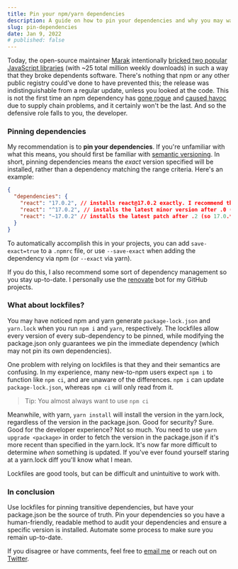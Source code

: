 ```yaml
---
title: Pin your npm/yarn dependencies
description: A guide on how to pin your dependencies and why you may want to
slug: pin-dependencies
date: Jan 9, 2022
# published: false
---
```


Today, the open-source maintainer [Marak](https://github.com/Marak) intentionally [bricked two popular JavaScript libraries](https://www.bleepingcomputer.com/news/security/dev-corrupts-npm-libs-colors-and-faker-breaking-thousands-of-apps/) (with ~25 total million weekly downloads) in such a way that they broke dependents software. There's nothing that npm or any other public registry could've done to have prevented this; the release was indistinguishable from a regular update, unless you looked at the code. This is not the first time an npm dependency has [gone rogue](https://qz.com/646467/how-one-programmer-broke-the-internet-by-deleting-a-tiny-piece-of-code/) and [caused havoc](https://github.com/dominictarr/event-stream/issues/115) due to supply chain problems, and it certainly won't be the last. And so the defensive role falls to you, the developer.

### Pinning dependencies

My recommendation is to **pin your dependencies**. If you're unfamiliar with what this means, you should first be familiar with [semantic versioning](https://semver.org/). In short, pinning dependencies means the _exact_ version specified will be installed, rather than a dependency matching the range criteria. Here's an example:

```json
{
  "dependencies": {
    "react": "17.0.2", // installs react@17.0.2 exactly. I recommend this.
    "react": "^17.0.2", // installs the latest minor version after .0 (so 17.*.*)
    "react": "~17.0.2" // installs the latest patch after .2 (so 17.0.*)
  }
}
```

To automatically accomplish this in your projects, you can add `save-exact=true` to a `.npmrc` file, or use `--save-exact` when adding the dependency via npm (or `--exact` via yarn).

If you do this, I also recommend some sort of dependency management so you stay up-to-date. I personally use the [renovate](https://github.com/renovatebot/renovate) bot for my GitHub projects.

### What about lockfiles?

You may have noticed npm and yarn generate `package-lock.json` and `yarn.lock` when you run `npm i` and `yarn`, respectively. The lockfiles allow every version of every sub-dependency to be pinned, while modifying the package.json only guarantees we pin the immediate dependency (which may not pin its own dependencies).

One problem with relying on lockfiles is that they and their semantics are confusing. In my experience, many new-to-npm users expect `npm i` to function like `npm ci`, and are unaware of the differences. `npm i` can update `package-lock.json`, whereas `npm ci` will only read from it.

> Tip: You almost always want to use `npm ci`

Meanwhile, with yarn, `yarn install` will install the version in the yarn.lock, regardless of the version in the package.json. Good for security? Sure. Good for the developer experience? Not so much. You need to use `yarn upgrade <package>` in order to fetch the version in the package.json if it's more recent than specified in the yarn.lock. It's now far more difficult to determine _when_ something is updated. If you've ever found yourself staring at a yarn.lock diff you'll know what I mean.

Lockfiles are good tools, but can be difficult and unintuitive to work with.

### In conclusion

Use lockfiles for pinning transitive dependencies, but have your package.json be the source of truth. Pin your dependencies so you have a human-friendly, readable method to audit your dependencies and ensure a specific version is installed. Automate some process to make sure you remain up-to-date.

If you disagree or have comments, feel free to [email me](mailto:maxwell.leiter@gmail.com) or reach out on [Twitter](https://twitter.com/max_leiter).
